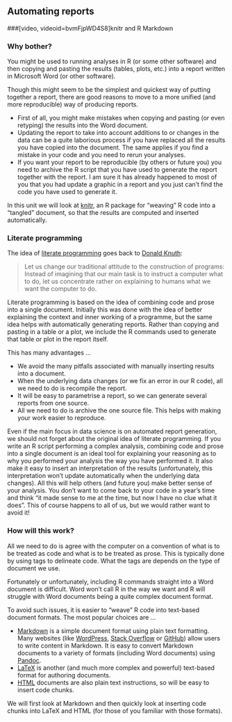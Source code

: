 ## Automating reports

###[video, videoid=bvmFjpWD4S8]knitr and R Markdown

### Why bother?

You might be used to running analyses in R (or some other software) and then copying and pasting the results (tables, plots, etc.) into a report written in Microsoft Word (or other software).

Though this might seem to be the simplest and quickest way of putting together a report, there are good reasons to move to a more unified (and more reproducible) way of producing reports.

- First of all, you might make mistakes when copying and pasting (or even retyping) the results into the Word document.
- Updating the report to take into account additions to or changes in the data can be a quite laborious process if you have replaced all the results you have copied into the document. The same applies if you find a mistake in your code and you need to rerun your analyses. 
- If you want your report to be reproducible (by others or future you) you need to archive the R script that you have used to generate the report together with the report. I am sure it has already happened to most of you that you had update a graphic in a report and you just can't find the code you have used to generate it.

In this unit we will look at [knitr](https://yihui.name/knitr/), an R package for "weaving" R code into a "tangled" document, so that the results are computed and inserted automatically. 


### Literate programming

The idea of [literate programming](https://en.wikipedia.org/wiki/Literate_programming) goes back to [Donald Knuth](https://en.wikipedia.org/wiki/Donald_Knuth):

> Let us change our traditional attitude to the construction of
> programs: Instead of imagining that our main task is to instruct a
> computer what to do, let us concentrate rather on explaining to
> humans what we want the computer to do.

Literate programming is based on the idea of combining code and prose into a single document. Initially this was done with the idea of better explaining the context and inner working of a programme, but the same idea helps with automatically generating reports. Rather than copying and pasting in a table or a plot, we include the R commands used to generate that table or plot in the report itself.

This has many advantages ...

- We avoid the many pitfalls associated with manually inserting results into a document.
- When the underlying data changes (or we fix an error in our R code), all we need to do is recompile the report.
- It will be easy to parametrise a report, so we can generate several reports from one source.
- All we need to do is archive the one source file. This helps with making your work easier to reproduce. 

Even if the main focus in data science is on automated report generation, we should not forget about the original idea of literate programming. If you write an R script performing a complex analysis, combining code and prose into a single document is an ideal tool for explaining your reasoning as to why you performed your analysis the way you have performed it. It also make it easy to insert an interpretation of the results (unfortunately, this interpretation won't update automatically when the underlying data changes). All this will help others (and future you) make better sense of your analysis. You don't want to come back to your code in a year's time and think "it made sense to me at the time, but now I have no clue what it does". This of course happens to all of us, but we would rather want to avoid it!

### How will this work?

All we need to do is agree with the computer on a convention of what is to be treated as code and what is to be treated as prose. This is typically done by using tags to delineate code. What the tags are depends on the type of document we use.

Fortunately or unfortunately, including R commands straight into a Word document is difficult. Word won't call R in the way we want and R will struggle with Word documents being a quite complex document format.

To avoid such issues, it is easier to "weave" R code into text-based document formats. The most popular choices are ...

- [Markdown](https://en.wikipedia.org/wiki/Markdown) is a simple document format using plain text formatting. Many websites (like [WordPress](https://en.support.wordpress.com/markdown/), [Stack Overflow](https://stackoverflow.com/editing-help) or [GitHub](https://guides.github.com/features/mastering-markdown/)) allow users to write content in Markdown. It is easy to convert Markdown documents to a variety of formats (including Word documents) using [Pandoc](https://pandoc.org/). 
- [LaTeX](https://en.wikipedia.org/wiki/LaTeX) is another (and much more complex and powerful) text-based format for authoring documents.
- [HTML](https://en.wikipedia.org/wiki/HTML) documents are also plain text instructions, so will be easy to insert code chunks. 

We will first look at Markdown and then quickly look at inserting code chunks into LaTeX and HTML (for those of you familiar with those formats).


<!--[if PDF]>
\newpage
<![endif]-->

